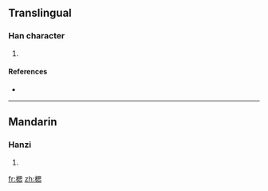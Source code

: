 ==Translingual==

===Han character===
{{Han char|rn=75|rad=木|as=09|sn=13|four=4693<sub>0</sub>|canj=木田心 (DWP)}}

# {{defn|Han|sort=木09}}

====References====
* {{Han ref|kx=0539.070|dkj=15125|hdz=21250.020|uh=6952|ud=26962|bh=DDF1|bd=56817}}

----

==Mandarin==

===Hanzi===
{{cmn-hanzi|pin=[[sī]] ([[si1]]), [[xiē]] ([[xie1]])|wg=ssu<sup>1</sup>, hsieh<sup>1</sup>}}

# {{defn|Mandarin|sort=木09}}

[[fr:楒]]
[[zh:楒]]
